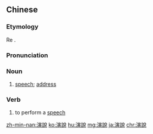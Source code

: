 {{also|演説|演说}}
==Chinese==
{{zh-forms|s=演说}}

===Etymology===
Re{{bor|zh|ja|-|nocap=1}} {{ja-r|演説|えんぜつ}}.

===Pronunciation===
{{zh-pron
|m=yǎnshuō
|c=jin2 syut3
|mn=ián-soat
|cat=n
}}

===Noun===
{{zh-noun}}
# [[speech]]; [[address]]

===Verb===
{{zh-verb}}
# to perform a [[speech]]

[[zh-min-nan:演說]]
[[ko:演說]]
[[hu:演說]]
[[mg:演說]]
[[ja:演說]]
[[chr:演說]]